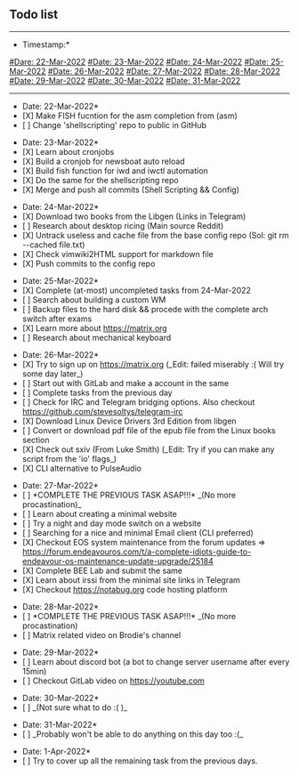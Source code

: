 == Todo list ==
----
*Timestamp:*
[[#Dare: 22-Mar-2022]]
[[#Date: 23-Mar-2022]]
[[#Date: 24-Mar-2022]]
[[#Date: 25-Mar-2022]]
[[#Date: 26-Mar-2022]]
[[#Date: 27-Mar-2022]]
[[#Date: 28-Mar-2022]]
[[#Date: 29-Mar-2022]]
[[#Date: 30-Mar-2022]]
[[#Date: 31-Mar-2022]]
----
*Date: 22-Mar-2022*
* [X] Make FISH fucntion for the asm completion from (asm)
* [ ] Change 'shellscripting' repo to public in GitHub
 
*Date: 23-Mar-2022*
* [X] Learn about cronjobs
* [X] Build a cronjob for newsboat auto reload
* [X] Build fish function for iwd and iwctl automation
* [X] Do the same for the shellscripting repo
* [X] Merge and push all commits (Shell Scripting && Config)

*Date: 24-Mar-2022*
* [X] Download two books from the Libgen (Links in Telegram)
* [ ] Research about desktop ricing (Main source Reddit)
* [X] Untrack useless and cache file from the base config repo (Sol: git rm --cached file.txt)
* [X] Check vimwiki2HTML support for markdown file
* [X] Push commits to the config repo

*Date: 25-Mar-2022*
* [X] Complete (at-most) uncompleted tasks from 24-Mar-2022
* [ ] Search about building a custom WM
* [ ] Backup files to the hard disk && procede with the complete arch switch after exams
* [X] Learn more about https://matrix.org
* [ ] Research about mechanical keyboard

*Date: 26-Mar-2022*
* [X] Try to sign up on https://matrix.org (_Edit: failed miserably :( Will try some day later_)
* [ ] Start out with GitLab and make a account in the same 
* [ ] Complete tasks from the previous day
* [ ] Check for IRC and Telegram bridging options. Also checkout https://github.com/stevesoltys/telegram-irc
* [X] Download Linux Device Drivers 3rd Edition  from libgen
* [ ] Convert or download pdf file of the epub file from the Linux books section
* [X] Check out sxiv (From Luke Smith) (_Edit: Try if you can make any script from the 'io' flags_)
* [X] CLI alternative to PulseAudio

*Date: 27-Mar-2022*
* [ ] *COMPLETE THE PREVIOUS TASK ASAP!!!* _(No more procastination)_
* [ ] Learn about creating a minimal website
* [ ] Try a night and day mode switch on a website
* [ ] Searching for a nice and minimal Email client (CLI preferred)
* [X] Checkout EOS system maintenance from the forum updates => https://forum.endeavouros.com/t/a-complete-idiots-guide-to-endeavour-os-maintenance-update-upgrade/25184
* [X] Complete BEE Lab and submit the same 
* [X] Learn about irssi from the minimal site links in Telegram 
* [X] Checkout https://notabug.org code hosting platform

*Date: 28-Mar-2022*
* [ ] *COMPLETE THE PREVIOUS TASK ASAP!!!* _(No more procastination)
* [ ] Matrix related video on Brodie's channel 

*Date: 29-Mar-2022*
* [ ] Learn about discord bot (a bot to change server username after every 15min)
* [ ] Checkout GitLab video on https://youtube.com

*Date: 30-Mar-2022*
* [ ] _(Not sure what to do :( )_

*Date: 31-Mar-2022*
* [ ] _Probably won't be able to do anything on this day too :(_

*Date: 1-Apr-2022*
* [ ] Try to cover up all the remaining task from the previous days.
